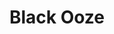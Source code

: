 ---
title: "Black Ooze"
slug: "black-ooze"
arcana: "Moon"

image: "./Black Ooze.jpg"

phys: "resist"
gun: "resist"
fire: ""
ice: "resist"
elec: "weak"
wind: ""
psy: "weak"
nuke: ""
bless: "weak"
curse: "null"
---
